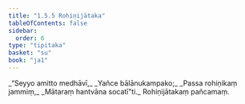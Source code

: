 ```yaml
---
title: "1.5.5 Rohiṇijātaka"
tableOfContents: false
sidebar:
  order: 6
type: "tipitaka"
basket: "su"
book: "ja1"
---
```



<DynamicBreadcrumb />

<Division number="45" book="ja1">

<Paragraph number="98" type="verses" book="ja1">
_“Seyyo amitto medhāvī,_  
_Yañce bālānukampako;_  
_Passa rohiṇikaṃ jammiṃ,_  
_Mātaraṃ hantvāna socatī”ti._  


</Paragraph>
</Division>

<Paragraph number="99" type="center" book="ja1">
Rohiṇijātakaṃ pañcamaṃ.
</Paragraph>